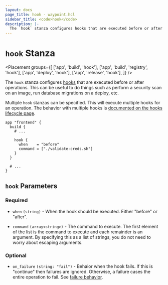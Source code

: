 ```yaml
---
layout: docs
page_title: hook - waypoint.hcl
sidebar_title: <code>hook</code>
description: |-
  The `hook` stanza configures hooks that are executed before or after operations. This can be useful to do things such as perform a security scan on an image, run database migrations on a deploy, etc.
---
```


# `hook` Stanza

<Placement
  groups={[
    ['app', 'build', 'hook'],
    ['app', 'build', 'registry', 'hook'],
    ['app', 'deploy', 'hook'],
    ['app', 'release', 'hook'],
  ]}
/>

The `hook` stanza configures [hooks](/docs/lifecycle/hooks) that are
executed before or after operations. This can be useful to do things such as
perform a security scan on an image, run database migrations on a deploy, etc.

Multiple `hook` stanzas can be specified. This will execute multiple
hooks for an operation. The behavior with multiple hooks is
[documented on the hooks lifecycle page](/docs/lifecycle/hooks#execution-order).

```hcl
app "frontend" {
  build {
    # ...

    hook {
      when    = "before"
      command = ["./validate-creds.sh"]
    }
  }

  # ...
}
```

## `hook` Parameters

### Required

- `when` `(string)` - When the hook should be executed. Either "before" or "after".

- `command` `(array<string>)` - The command to execute. The first element of
  the list is the command to execute and each remainder is an argument. By
  specifying this as a list of strings, you do not need to worry about
  escaping arguments.

### Optional

- `on_failure` `(string: "fail")` - Behaior when the hook fails. If this is
  "continue" then failures are ignored. Otherwise, a failure cases the entire
  operation to fail. See [failure behavior](/docs/lifecycle/hooks#failure-behavior).

